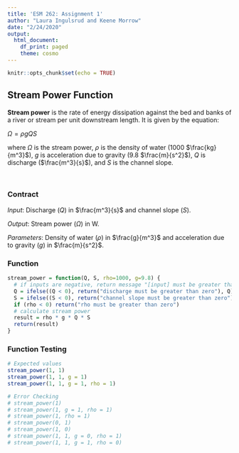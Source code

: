 ```yaml
---
title: 'ESM 262: Assignment 1'
author: "Laura Ingulsrud and Keene Morrow"
date: "2/24/2020"
output:
  html_document:
    df_print: paged
    theme: cosmo
---
```


<style>
h1.title{
    text-align: center
  }
h4.author{
    text-align: center
  }
h4.date{
    text-align: center
  }
</style>

```r
knitr::opts_chunk$set(echo = TRUE)
```

## Stream Power Function

**Stream power** is the rate of energy dissipation against the bed and banks of a river or stream per unit downstream length. It is given by the equation:

$\Omega =\rho gQS$

where $\Omega$ is the stream power, $\rho$ is the density of water (1000 $\frac{kg}{m^3}$), $g$ is acceleration due to gravity (9.8 $\frac{m}{s^2}$), $Q$ is discharge ($\frac{m^3}{s}$), and $S$ is the channel slope.

&nbsp;
&nbsp;

### Contract
*Input*: Discharge ($Q$) in $\frac{m^3}{s}$ and channel slope ($S$).

*Output*: Stream power ($\Omega$) in W.

*Parameters*: Density of water ($\rho$) in $\frac{g}{m^3}$ and acceleration due to gravity ($g$) in $\frac{m}{s^2}$.

### Function

```r
stream_power = function(Q, S, rho=1000, g=9.8) {
  # if inputs are negative, return message "[input] must be greater than zero" using two different kinds of error checking 
  Q = ifelse((Q < 0), return("discharge must be greater than zero"), Q)
  S = ifelse((S < 0), return("channel slope must be greater than zero"), S)
  if (rho < 0) return("rho must be greater than zero")
  # calculate stream power
  result = rho * g * Q * S
  return(result)
}
```

### Function Testing
```r
# Expected values
stream_power(1, 1)
stream_power(1, 1, g = 1)
stream_power(1, 1, g = 1, rho = 1)

# Error Checking
# stream_power(1)
# stream_power(1, g = 1, rho = 1)
# stream_power(1, rho = 1)
# stream_power(0, 1)
# stream_power(1, 0)
# stream_power(1, 1, g = 0, rho = 1)
# stream_power(1, 1, g = 1, rho = 0)

```
